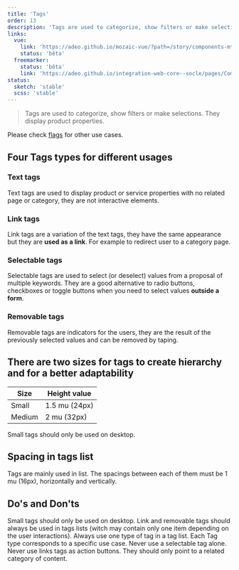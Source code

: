 ```yaml
---
title: 'Tags'
order: 13
description: 'Tags are used to categorize, show filters or make selections. They display product properties.'
links:
  vue:
    link: 'https://adeo.github.io/mozaic-vue/?path=/story/components-mtag--try-it'
    status: 'bêta'
  freemarker:
    status: 'bêta'
    link: 'https://adeo.github.io/integration-web-core--socle/pages/Components/tags/'
status:
  sketch: 'stable'
  scss: 'stable'
---
```


> Tags are used to categorize, show filters or make selections. They display product properties.

Please check [flags](/Components/Flags/) for other use cases.

<Preview nude path="Tag" />

## Four Tags types for different usages

### Text tags

Text tags are used to display product or service properties with no related page or category, they are not interactive elements.

<Preview nude path="TagText" />

### Link tags

Link tags are a variation of the text tags, they have the same appearance but they are **used as a link**. For example to redirect user to a category page.

<Preview nude path="TagLink" />

### Selectable tags

Selectable tags are used to select (or deselect) values from a proposal of multiple keywords. They are a good alternative to radio buttons, checkboxes or toggle buttons when you need to select values **outside a form**.

<Preview nude path="TagSelectable" />

### Removable tags

Removable tags are indicators for the users, they are the result of the previously selected values and can be removed by taping.

<Preview nude path="TagRemovable" />

## There are two sizes for tags to create hierarchy and for a better adaptability

| Size   | Height value  |
| ------ | ------------- |
| Small  | 1.5 mu (24px) |
| Medium | 2 mu (32px)   |

Small tags should only be used on desktop.

## Spacing in tags list

Tags are mainly used in list. The spacings between each of them must be 1 mu (16px), horizontally and vertically.

<Preview nude path="TagList" />

## Do's and Don'ts

<HintItem>Small tags should only be used on desktop.</HintItem>
<HintItem>
  Link and removable tags should always be used in tags lists (witch may contain
  only one item depending on the user interactions).
</HintItem>
<HintItem>
  Always use one type of tag in a tag list. Each Tag type corresponds to a
  specific use case.
</HintItem>
<HintItem dont>Never use a selectable tag alone.</HintItem>
<HintItem dont>
  Never use links tags as action buttons. They should only point to a related
  category of content.
</HintItem>
